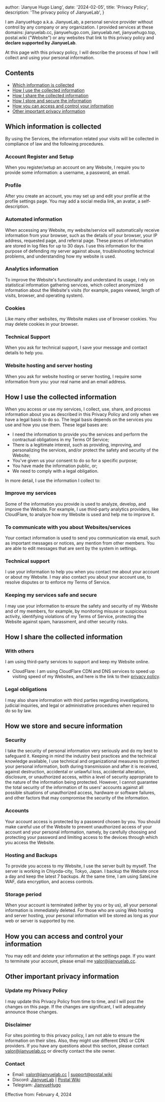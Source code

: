 
  author: 'Jianyue Hugo Liang',
  date: '2024-02-05',
  title: 'Privacy Policy',
  description:
    'The privacy policy of JianyueLab',
}


I am JianyueHugo a.k.a. JianyueLab, a personal service provider without control by any company or any organization. I provided services at these domains: jianyuelab.cc, jianyuehugo.com, jianyuelab.net, jianyuehugo.top, postal.wiki ("Website") or any websites that link to this privacy policy and **declare supported by JianyueLab**.

At this page with this privacy policy, I will describe the process of how I will collect and using your personal information.

## Contents

- [Which information is collected](#collect)
- [How I use the collected information](#use)
- [How I share the collected information](#share)
- [How I store and secure the information](#store)
- [How you can access and control your information](#access)
- [Other important privacy information](#other)

## Which information is collected <span id="collect"></span>

By using the Services, the information related your visits will be collected in compliance of law and the following procedures.

### Account Register and Setup

When you register/setup an account on any Website, I require you to provide some information: a username, a password, an email.

### Profile

After you create an account, you may set up and edit your profile at the profile settings page. You may add a social media link, an avatar, a self-description.

### Automated information

When accessing any Website, my website/service will automatically receive information from your browser, such as the details of your browser, your IP address, requested page, and referral page. These pieces of information are stored in log files for up to 30 days. I use this information for the purpose of defending my server against abuse, troubleshooting technical problems, and understanding how my website is used.

### Analytics information

To improve the Website's functionality and understand its usage, I rely on statistical information gathering services, which collect anonymized information about the Website's visits (for example, pages viewed, length of visits, browser, and operating system).

### Cookies

Like many other websites, my Website makes use of browser cookies. You may delete cookies in your browser.

### Technical Support

When you ask for technical support, I save your message and contact details to help you.

### Website hosting and server hosting

When you ask for website hosting or server hosting, I require some information from you: your real name and an email address.

## How I use the collected information <span id="use"></span>

When you access or use my services, I collect, use, share, and process information about you as described in this Privacy Policy and only when we have a legal basis to do so. The legal basis depends on the services you use and how you use them. These legal bases are:

- I need the information to provide you the services and perform the contractual obligations in my Terms Of Service;
- There is a legitimate interest, such as providing, improving, and personalizing the services, and/or protect the safety and security of the Website;
- You've given us your consent to do so for a specific purpose;
- You have made the information public, or;
- We need to comply with a legal obligation.

In more detail, I use the information I collect to:

### Improve my services

Some of the information you provide is used to analyze, develop, and improve the Website. For example, I use third-party analytics providers, like CloudFlare, to analyze how my Website is used and help me to improve it.

### To communicate with you about Websites/services

Your contact information is used to send you communication via email, such as important messages or notices, any mention from other members. You are able to edit messages that are sent by the system in settings.

### Technical support

I use your information to help you when you contact me about your account or about my Website. I may also contact you about your account use, to resolve disputes or to enforce my Terms of Service.

### Keeping my services safe and secure

I may use your information to ensure the safety and security of my Website and of my members, for example, by monitoring misuse or suspicious activity, identifying violations of my Terms of Service, protecting the Website against spam, harassment, and other security risks.

## How I share the collected information <span id="share"></span>

### With others

I am using third-party services to support and keep my Website online.

- CloudFlare: I am using CloudFlare CDN and DNS services to speed up visiting speed of my Websites, and here is the link to their [privacy policy](https://www.cloudflare.com/privacypolicy).

### Legal obligations

I may also share information with third parties regarding investigations, judicial inquiries, and legal or administrative procedures when required to do so by law.

## How we store and secure information <span id="store"></span>

### Security

I take the security of personal information very seriously and do my best to safeguard it. Keeping in mind the industry best practices and the technical knowledge available, I use technical and organizational measures to protect your personal information, both during transmission and after it is received, against destruction, accidental or unlawful loss, accidental alteration, disclosure, or unauthorized access, within a level of security appropriate to the nature of the information being protected. However, I cannot guarantee the total security of the information of its users' accounts against all possible situations of unauthorized access, hardware or software failures, and other factors that may compromise the security of the information.

### Accounts

Your account access is protected by a password chosen by you. You should make careful use of the Website to prevent unauthorized access of your account and your personal information, namely, by carefully choosing and protecting your password and limiting access to the devices through which you access the Website.

### Hosting and Backups

To provide you access to my Website, I use the server built by myself. The server is working in Chiyoda-city, Tokyo, Japan. I backup the Website once a day and keep the latest 7 backups. At the same time, I am using SateLine WAF, data encryption, and access controls.

### Storage period

When your account is terminated (either by you or by us), all your personal information is immediately deleted. For those who are using Web hosting and server hosting, your personal information will be stored as long as your web or server is supported by me.

## How you can access and control your information <span id="access"></span>

You may edit and delete your information at the settings page. If you want to terminate your account, please email me [valor@jianyuelab.cc](mailto:valor@jianyuelab.cc).

## Other important privacy information <span id="other"></span>

### Update my Privacy Policy

I may update this Privacy Policy from time to time, and I will post the changes on this page. If the changes are significant, I will adequately announce those changes.

### Disclaimer

For sites pointing to this privacy policy, I am not able to ensure the information on their sites. Also, they might use different DNS or CDN providers. If you have any questions about this section, please contact [valor@jianyuelab.cc](mailto:valor@jianyuelab.cc) or directly contact the site owner.

### Contact

- Email: [valor@jianyuelab.cc](mailto:valor@jianyuelab.cc) | [support@postal.wiki](mailto:support@postal.wiki)
- Discord: [JianyueLab](https://discord.gg/9KUcSgrE) | [Postal Wiki](https://discord.gg/32cCWss3My)
- Telegram: [JianyueHugo](https://t.me/JianyueHugo)

Effective from: February 4, 2024
